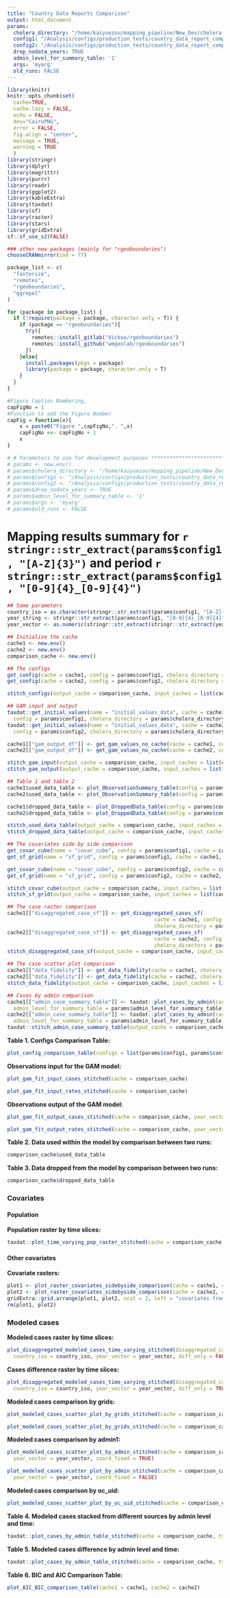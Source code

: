 ```yaml
---
title: "Country Data Reports Comparison"
output: html_document
params: 
  cholera_directory: "/home/kaiyuezou/mapping_pipeline/New_Dev/cholera-mapping-pipeline"
  config1: "/Analysis/configs/production_tests/country_data_report_comparison_test/BEN/config_BEN_2015_2019_covar.yml"
  config2: "/Analysis/configs/production_tests/country_data_report_comparison_test/BEN/config_BEN_2015_2019_nocovar.yml"
  drop_nodata_years: TRUE
  admin_level_for_summary_table: '1'
  args: 'myarg'
  old_runs: FALSE
---
```

```r
library(knitr)
knitr::opts_chunk$set(
  cache=TRUE,
  cache.lazy = FALSE,
  echo = FALSE,
  dev="CairoPNG",
  error = FALSE,
  fig.align = "center",
  message = TRUE,
  warning = TRUE
  )
library(stringr)
library(dplyr)
library(magrittr)
library(purrr)
library(readr)
library(ggplot2)
library(kableExtra)
library(taxdat)
library(sf)
library(raster)
library(stars)
library(gridExtra)
sf::sf_use_s2(FALSE)

### other new packages (mainly for "rgeoboundaries")
chooseCRANmirror(ind = 77)

package_list <- c(
  "fasterize", 
  "remotes",
  "rgeoboundaries", 
  "ggrepel"
)

for (package in package_list) {
  if (!require(package = package, character.only = T)) {
    if (package == "rgeoboundaries"){
      try({
        remotes::install_gitlab("dickoa/rgeoboundaries")
        remotes::install_github("wmgeolab/rgeoboundaries")
      })
    }else{
      install.packages(pkgs = package)
      library(package = package, character.only = T)
    }
  }
}

#Figure Caption Numbering,
capFigNo = 1
#Function to add the Figure Number
capFig = function(x){
    x = paste0("Figure ",capFigNo,". ",x)
    capFigNo <<- capFigNo + 1
    x
}

```


```r
# # Parameters to use for development purposes ************************************************************************************************************************
# params <- new.env() 
# params$cholera_directory <- "/home/kaiyuezou/mapping_pipeline/New_Dev/cholera-mapping-pipeline"
# params$config1 <- "/Analysis/configs/production_tests/country_data_report_comparison_test/BEN/config_BEN_2015_2019_covar.yml"
# params$config2 <- "/Analysis/configs/production_tests/country_data_report_comparison_test/BEN/config_BEN_2015_2019_nocovar.yml"
# params$drop_nodata_years <- TRUE
# params$admin_level_for_summary_table <- '1'
# params$args <- 'myarg'
# params$old_runs <- FALSE

```


# Mapping results summary for `r stringr::str_extract(params$config1, "[A-Z]{3}")` and period `r stringr::str_extract(params$config1, "[0-9]{4}_[0-9]{4}")`
```r
## Some parameters
country_iso = as.character(stringr::str_extract(params$config1, "[A-Z]{3}"))
year_string <- stringr::str_extract(params$config1, "[0-9]{4}_[0-9]{4}")
year_vector <- as.numeric(stringr::str_extract(stringr::str_extract(year_string, "[0-9]{4}_"), "[0-9]{4}")):as.numeric(stringr::str_extract(stringr::str_extract(year_string, "_[0-9]{4}"), "[0-9]{4}"))

## Initialize the cache 
cache1 <- new.env()
cache2 <- new.env()
comparison_cache <- new.env()

## The configs
get_config(cache = cache1, config = params$config1, cholera_directory = params$cholera_directory)
get_config(cache = cache2, config = params$config2, cholera_directory = params$cholera_directory)

stitch_configs(output_cache = comparison_cache, input_caches = list(cache1, cache2))

## GAM input and output
taxdat::get_initial_values(name = "initial_values_data", cache = cache1, 
  config = params$config1, cholera_directory = params$cholera_directory)
taxdat::get_initial_values(name = "initial_values_data", cache = cache2, 
  config = params$config2, cholera_directory = params$cholera_directory)

cache1[["gam_output_df"]] <- get_gam_values_no_cache(cache = cache1, config = params$config1, cholera_directory = params$cholera_directory)
cache2[["gam_output_df"]] <- get_gam_values_no_cache(cache = cache2, config = params$config2, cholera_directory = params$cholera_directory)

stitch_gam_input(output_cache = comparison_cache, input_caches = list(cache1, cache2))
stitch_gam_output(output_cache = comparison_cache, input_caches = list(cache1, cache2))

## Table 1 and table 2
cache1$used_data_table <- plot_ObservationSummary_table(config = params$config1, cache = cache1, cholera_directory = params$cholera_directory, aesthetic = FALSE)
cache2$used_data_table <- plot_ObservationSummary_table(config = params$config2, cache = cache2, cholera_directory = params$cholera_directory, aesthetic = FALSE)

cache1$dropped_data_table <- plot_DroppedData_table(config = params$config1, cache = cache1, cholera_directory = params$cholera_directory, aesthetic = FALSE)
cache2$dropped_data_table <- plot_DroppedData_table(config = params$config2, cache = cache2, cholera_directory = params$cholera_directory, aesthetic = FALSE)

stitch_used_data_table(output_cache = comparison_cache, input_caches = list(cache1, cache2))
stitch_dropped_data_table(output_cache = comparison_cache, input_caches = list(cache1, cache2))

## The covariates side by side comparison 
get_covar_cube(name = "covar_cube", config = params$config1, cache = cache1, cholera_directory = params$cholera_directory)
get_sf_grid(name = "sf_grid", config = params$config1, cache = cache1, cholera_directory = params$cholera_directory)

get_covar_cube(name = "covar_cube", config = params$config2, cache = cache2, cholera_directory = params$cholera_directory)
get_sf_grid(name = "sf_grid", config = params$config2, cache = cache2, cholera_directory = params$cholera_directory)

stitch_covar_cube(output_cache = comparison_cache, input_caches = list(cache1, cache2))
stitch_sf_grid(output_cache = comparison_cache, input_caches = list(cache1, cache2))

## The case raster comparison
cache1[["disaggregated_case_sf"]] <- get_disaggregated_cases_sf(
                                                cache = cache1, config = params$config1,
                                                cholera_directory = params$cholera_directory)
cache2[["disaggregated_case_sf"]] <- get_disaggregated_cases_sf(
                                                cache = cache2, config = params$config2,
                                                cholera_directory = params$cholera_directory)                                                
stitch_disaggregated_case_sf(output_cache = comparison_cache, input_caches = list(cache1, cache2))

## The case scatter plot comparison 
cache1[["data_fidelity"]] <- get_data_fidelity(cache = cache1, cholera_directory = params$cholera_directory, config = params$config1)
cache2[["data_fidelity"]] <- get_data_fidelity(cache = cache2, cholera_directory = params$cholera_directory, config = params$config2)
stitch_data_fidelity(output_cache = comparison_cache, input_caches = list(cache1, cache2))

## Cases by admin comparison
cache1[["admin_case_summary_table"]] <- taxdat::plot_cases_by_admin(cache = cache1, config = params$config1, cholera_directory = params$cholera_directory, 
  admin_level_for_summary_table = params$admin_level_for_summary_table, aesthetic = FALSE)
cache2[["admin_case_summary_table"]] <- taxdat::plot_cases_by_admin(cache = cache2, config = params$config2, cholera_directory = params$cholera_directory, 
  admin_level_for_summary_table = params$admin_level_for_summary_table, aesthetic = FALSE) 
taxdat::stitch_admin_case_summary_table(output_cache = comparison_cache, input_caches = list(cache1, cache2))

```


**Table 1. Configs Comparison Table:**
```r
plot_config_comparison_table(configs = list(params$config1, params$config2), cache = comparison_cache)
```

**Observations input for the GAM model:**
```r
plot_gam_fit_input_cases_stitched(cache = comparison_cache)
```
```r
plot_gam_fit_input_rates_stitched(cache = comparison_cache)
```

**Observations output of the GAM model:**
```r
plot_gam_fit_output_cases_stitched(cache = comparison_cache, year_vector = year_vector)
```
```r
plot_gam_fit_output_rates_stitched(cache = comparison_cache, year_vector = year_vector)
```

**Table 2. Data used within the model by comparison between two runs:**
```r
comparison_cache$used_data_table
```

**Table 3. Data dropped from the model by comparison between two runs:**
```r
comparison_cache$dropped_data_table
```

### Covariates
#### Population
**Population raster by time slices:**
```r
taxdat::plot_time_varying_pop_raster_stitched(cache = comparison_cache, config = params$config1, cholera_directory = params$cholera_directory) #the config can be either one 
```

#### Other covariates
**Covariate rasters:**
```r
plot1 <- plot_raster_covariates_sidebyside_comparison(cache = cache1, cholera_directory = params$cholera_directory, config = params$config1)
plot2 <- plot_raster_covariates_sidebyside_comparison(cache = cache2, cholera_directory = params$cholera_directory, config = params$config2)
gridExtra::grid.arrange(plot1, plot2, ncol = 2, left = "covariates from config1", right = "covariates from config2")
rm(plot1, plot2)
```

### Modeled cases
**Modeled cases raster by time slices:**
```r
plot_disaggregated_modeled_cases_time_varying_stitched(disaggregated_case_sf = comparison_cache[["disaggregated_case_sf"]], 
  country_iso = country_iso, year_vector = year_vector, diff_only = FALSE)
```

**Cases difference raster by time slices:**
```r
plot_disaggregated_modeled_cases_time_varying_stitched(disaggregated_case_sf = comparison_cache[["disaggregated_case_sf"]], 
  country_iso = country_iso, year_vector = year_vector, diff_only = TRUE)
```

**Modeled cases comparison by grids:**
```r
plot_modeled_cases_scatter_plot_by_grids_stitched(cache = comparison_cache, year_vector = year_vector, coord_fixed = TRUE)
```
```r
plot_modeled_cases_scatter_plot_by_grids_stitched(cache = comparison_cache, year_vector = year_vector, coord_fixed = FALSE)
```

**Modeled cases comparison by admin1:**
```r
plot_modeled_cases_scatter_plot_by_admin_stitched(cache = comparison_cache, country_iso = country_iso, admin_level = 1, district_name = TRUE, label_threshold = 0.1, 
  year_vector = year_vector, coord_fixed = TRUE)
```
```r
plot_modeled_cases_scatter_plot_by_admin_stitched(cache = comparison_cache, country_iso = country_iso, admin_level = 1, district_name = TRUE, label_threshold = 0.1, 
  year_vector = year_vector, coord_fixed = FALSE)
```

**Modeled cases comparison by oc_uid:**
```r
plot_modeled_cases_scatter_plot_by_oc_uid_stitched(cache = comparison_cache)
```

**Table 4. Modeled cases stacked from different sources by admin level and time:**
```r
taxdat::plot_cases_by_admin_table_stitched(cache = comparison_cache, type = "intersperse")
```

**Table 5. Modeled cases difference by admin level and time:**
```r
taxdat::plot_cases_by_admin_table_stitched(cache = comparison_cache, type = "difference")
```

**Table 6. BIC and AIC Comparison Table:**
```r
plot_AIC_BIC_comparison_table(cache1 = cache1, cache2 = cache2)
```
